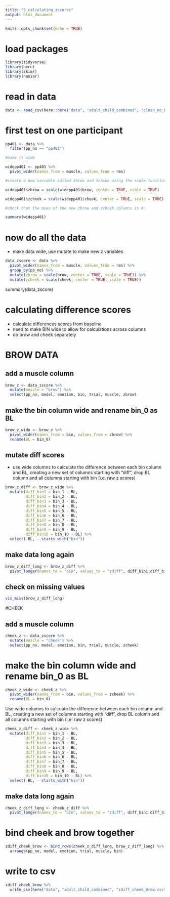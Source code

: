 ```yaml
---
title: "5_calculating_zscores"
output: html_document
---
```


```r
knitr::opts_chunk$set(echo = TRUE)
```

# load packages
```r
library(tidyverse)
library(here)
library(skimr)
library(naniar)
```

# read in data

```r
data <- read_csv(here::here("data", "adult_child_combined", "clean_no_bl_outliers.csv"))
```

# first test on one participant 

```r
pp401 <- data %>%
  filter(pp_no == "pp401")

#make it wide

widepp401 <- pp401 %>%
  pivot_wider(names_from = muscle, values_from = rms)

#create a new variable called zbrow and zcheek using the scale function and specify center = TRUE and scale = TRUE

widepp401$zbrow = scale(widepp401$brow, center = TRUE, scale = TRUE)

widepp401$zcheek = scale(widepp401$cheek, center = TRUE, scale = TRUE)

#check that the mean of the new zbrow and zcheek columns is 0 

summary(widepp401)

```


# now do all the data 

- make data wide, use mutate to make new z variables 

```r
data_zscore <- data %>%
  pivot_wider(names_from = muscle, values_from = rms) %>%
  group_by(pp_no) %>%
  mutate(zbrow = scale(brow, center = TRUE, scale = TRUE)) %>%
  mutate(zcheek = scale(cheek, center = TRUE, scale = TRUE))

```



summary(data_zscore)


# calculating difference scores 

- calculate differences scores from baseline
- need to make BIN wide to allow for calculations across columns
- do brow and cheek separately 

# BROW DATA

## add a muscle column
```r
brow_z <- data_zscore %>%
  mutate(muscle = "brow") %>%
  select(pp_no, model, emotion, bin, trial, muscle, zbrow)
```

## make the bin column wide and rename bin_0 as BL

```r
brow_z_wide <- brow_z %>%
  pivot_wider(names_from = bin, values_from = zbrow) %>%
  rename(BL = bin_0)
```

## mutate diff scores 

- use wide columns to calculate the difference between each bin column and BL, creating a new set of columns starting with "diff", drop BL column and all columns starting with bin (i.e. raw z scores)

```r
brow_z_diff <- brow_z_wide %>%
  mutate(diff_bin1 = bin_1 - BL,
         diff_bin2 = bin_2 - BL,
         diff_bin3 = bin_3 - BL,
         diff_bin4 = bin_4 - BL,
         diff_bin5 = bin_5 - BL,
         diff_bin6 = bin_6 - BL,
         diff_bin7 = bin_7 - BL,
         diff_bin8 = bin_8 - BL,
         diff_bin9 = bin_9 - BL,
         diff_bin10 = bin_10 - BL) %>%
  select(-BL, - starts_with("bin"))
```

## make data long again 

```r
brow_z_diff_long <- brow_z_diff %>%
  pivot_longer(names_to = "bin", values_to = "zdiff", diff_bin1:diff_bin10)
```

## check on missing values 

```r
vis_miss(brow_z_diff_long)
```

#CHEEK 

## add a muscle column 

```r
cheek_z <- data_zscore %>%
  mutate(muscle = "cheek") %>%
  select(pp_no, model, emotion, bin, trial, muscle, zcheek)
```

# make the bin column wide and rename bin_0 as BL

```r
cheek_z_wide <- cheek_z %>%
  pivot_wider(names_from = bin, values_from = zcheek) %>%
  rename(BL = bin_0)
```

Use wide columns to calcuate the difference between each bin column and BL, creating a new set of columns starting with “diff”, drop BL column and all columns starting with bin (i.e. raw z scores)
```r
cheek_z_diff <- cheek_z_wide %>%
  mutate(diff_bin1 = bin_1 - BL,
         diff_bin2 = bin_2 - BL,
         diff_bin3 = bin_3 - BL,
         diff_bin4 = bin_4 - BL,
         diff_bin5 = bin_5 - BL,
         diff_bin6 = bin_6 - BL,
         diff_bin7 = bin_7 - BL,
         diff_bin8 = bin_8 - BL,
         diff_bin9 = bin_9 - BL,
         diff_bin10 = bin_10 - BL) %>%
  select(-BL, - starts_with("bin"))
```

## make data long again 

```r
cheek_z_diff_long <- cheek_z_diff %>%
  pivot_longer(names_to = "bin", values_to = "zdiff", diff_bin1:diff_bin10)
```

# bind cheek and brow together

```r
zdiff_cheek_brow <- bind_rows(cheek_z_diff_long, brow_z_diff_long) %>%
  arrange(pp_no, model, emotion, trial, muscle, bin)
```

# write to csv

```r
zdiff_cheek_brow %>%
  write_csv(here("data", "adult_child_combined", "zdiff_cheek_brow.csv"))
```

